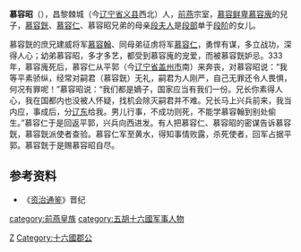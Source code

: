 {{for|慕容宝的兒子慕容昭|慕容昭 (后燕)}}
'''慕容昭'''（{{bd|？||333年|catIdx=M}}），昌黎棘城（今[[辽宁省|辽宁省]][[义县|义县]]西北）人，[[前燕|前燕]]宗室，[[慕容鲜卑|慕容鲜卑]][[慕容廆|慕容廆]]的兒子，[[慕容皝|慕容皝]]、[[慕容仁|慕容仁]]、慕容昭兄弟的母亲[[段夫人_(慕容廆)|段夫人]]是[[段部|段部]]单于[[段阶|段阶]]的女儿。

慕容皝的庶兄建威将军[[慕容翰|慕容翰]]、同母弟征虏将军[[慕容仁|慕容仁]]，勇悍有谋，多立战功，深得人心；幼弟慕容昭，多才多艺，都受到慕容廆的宠爱，而被慕容皝妒忌。333年，慕容廆死后，慕容仁从平郭（今[[辽宁省|辽宁省]][[盖州市|盖州市]]南）来奔丧，对慕容昭说：“我等平素骄纵，经常对嗣君（慕容皝）无礼，嗣君为人刚严，自己无罪还令人畏惧，何况有罪呢！”慕容昭说：“我们都是嫡子，国家应当有我们一份。兄长你素得人心，我在国都内也没被人怀疑，找机会除灭嗣君并不难。兄长马上兴兵前来，我当内应，事成后，分[[辽东|辽东]]给我。男儿行事，不成功则死，不能学慕容翰到别处偷生。”慕容仁于是回返平郭，兴兵向西进发。有人把慕容仁、慕容昭的密谋告诉慕容皝，慕容皝派使者查验。慕容仁军至黄水，得知事情败露，杀死使者，回军占据平郭。慕容皝于是赐慕容昭自尽。
==参考资料==
*《[[资治通鉴|资治通鉴]]》晋纪
{{DEFAULTSORT:M}}
[[Category:慕容姓|Z]]
[[category:前燕皇族|category:前燕皇族]]
[[category:五胡十六國军事人物|category:五胡十六國军事人物]]
[[Category:十六國郡公|Category:十六國郡公]]
